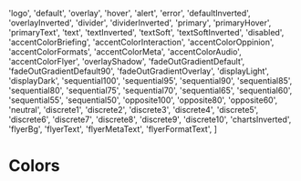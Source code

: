 
  'logo',
  'default',
  'overlay',
  'hover',
  'alert',
  'error',
  'defaultInverted',
  'overlayInverted',
  'divider',
  'dividerInverted',
  'primary',
  'primaryHover',
  'primaryText',
  'text',
  'textInverted',
  'textSoft',
  'textSoftInverted',
  'disabled',
  'accentColorBriefing',
  'accentColorInteraction',
  'accentColorOppinion',
  'accentColorFormats',
  'accentColorMeta',
  'accentColorAudio',
  'accentColorFlyer',
  'overlayShadow',
  'fadeOutGradientDefault',
  'fadeOutGradientDefault90',
  'fadeOutGradientOverlay',
  'displayLight',
  'displayDark',
  'sequential100',
  'sequential95',
  'sequential90',
  'sequential85',
  'sequential80',
  'sequential75',
  'sequential70',
  'sequential65',
  'sequential60',
  'sequential55',
  'sequential50',
  'opposite100',
  'opposite80',
  'opposite60',
  'neutral',
  'discrete1',
  'discrete2',
  'discrete3',
  'discrete4',
  'discrete5',
  'discrete6',
  'discrete7',
  'discrete8',
  'discrete9',
  'discrete10',
  'chartsInverted',
  'flyerBg',
  'flyerText',
  'flyerMetaText',
  'flyerFormatText',
]

# Colors

<div data-theme='light'>
  <Colors tokens={tokens} tokenType='legacy' />
</div>

<div data-theme='dark' style={{ background: '#222' }}>
  <Colors tokens={tokens} tokenType='legacy' />
</div>
